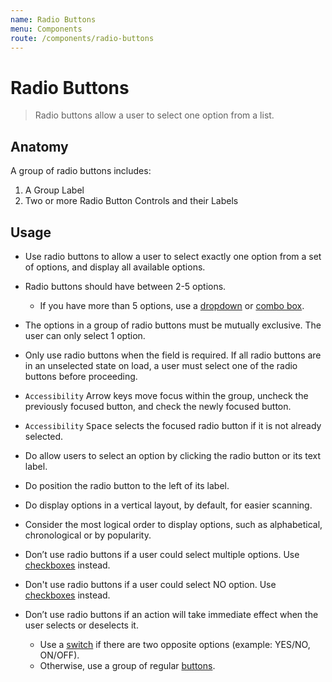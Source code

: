 ```yaml
---
name: Radio Buttons
menu: Components
route: /components/radio-buttons
---
```


# Radio Buttons

> Radio buttons allow a user to select one option from a list.

## Anatomy

A group of radio buttons includes:

1. A Group Label
2. Two or more Radio Button Controls and their Labels

## Usage

- Use radio buttons to allow a user to select exactly one option from a set of options, and display all available options.
- Radio buttons should have between 2-5 options.
    - If you have more than 5 options, use a [dropdown](dropdown) or [combo box](combo-box).
- The options in a group of radio buttons must be mutually exclusive. The user can only select 1 option.
- Only use radio buttons when the field is required. If all radio buttons are in an unselected state on load, a user must select one of the radio buttons before proceeding.
- `Accessibility` Arrow keys move focus within the group, uncheck the previously focused button, and check the newly focused button.
- `Accessibility` <kbd>Space</kbd> selects the focused radio button if it is not already selected.

- Do allow users to select an option by clicking the radio button or its text label.
- Do position the radio button to the left of its label.
- Do display options in a vertical layout, by default, for easier scanning.
- Consider the most logical order to display options, such as alphabetical, chronological or by popularity.

- Don’t use radio buttons if a user could select multiple options. Use [checkboxes](checkbox) instead.
- Don't use radio buttons if a user could select NO option. Use [checkboxes](checkbox) instead.
- Don’t use radio buttons if an action will take immediate effect when the user selects or deselects it.
    - Use a [switch](switch) if there are two opposite options (example: YES/NO, ON/OFF).
    - Otherwise, use a group of regular [buttons](button).
